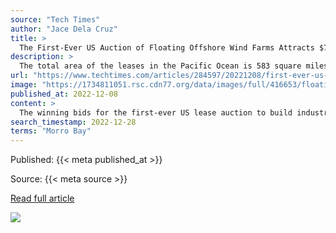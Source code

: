 ```yaml
---
source: "Tech Times"
author: "Jace Dela Cruz"
title: >
  The First-Ever US Auction of Floating Offshore Wind Farms Attracts $757 Million in Winning Bids
description: >
  The total area of the leases in the Pacific Ocean is 583 square miles (1,510 square kilometers).
url: "https://www.techtimes.com/articles/284597/20221208/first-ever-us-auction-floating-offshore-wind-farm-attracts-757-million-winning-bids.htm"
image: "https://1734811051.rsc.cdn77.org/data/images/full/416653/floating-windfarm-inaugurated-off-the-coast-of-aberdeen.jpg"
published_at: 2022-12-08
content: >
  The winning bids for the first-ever US lease auction to build industrial-scale floating wind farms off the West Coast totaled $757 million on Wednesday, coming from largely European businesses, accor… [+2745 chars]
search_timestamp: 2022-12-28
terms: "Morro Bay"
---
```



Published: {{< meta published_at >}}


Source: {{< meta source >}}


[Read full article]({{< meta url >}}){target='_blank'}



![](`r rmarkdown::metadata$image[1]`)
